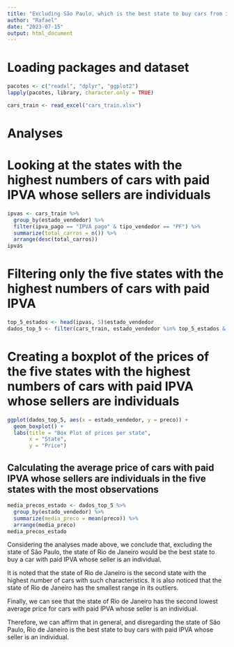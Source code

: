 ---
title: "Excluding São Paulo, which is the best state to buy cars from individuals that have paid IPVA?"
author: "Rafael"
date: "2023-07-15"
output: html_document
---
# Loading packages and dataset
```{r package, message=FALSE, results='hide'}
pacotes <- c("readxl", "dplyr", "ggplot2")
lapply(pacotes, library, character.only = TRUE)
```
```{r load}
cars_train <- read_excel("cars_train.xlsx")
```

# Analyses

# Looking at the states with the highest numbers of cars with paid IPVA whose sellers are individuals
```{r table}
ipvas <- cars_train %>%
  group_by(estado_vendedor) %>%
  filter(ipva_pago == "IPVA pago" & tipo_vendedor == "PF") %>%
  summarize(total_carros = n()) %>%
  arrange(desc(total_carros))
ipvas
```

# Filtering only the five states with the highest numbers of cars with paid IPVA
```{r table2}
top_5_estados <- head(ipvas, 5)$estado_vendedor
dados_top_5 <- filter(cars_train, estado_vendedor %in% top_5_estados & ipva_pago == "IPVA pago")
```

# Creating a boxplot of the prices of the five states with the highest numbers of cars with paid IPVA whose sellers are individuals
```{r table3}
ggplot(dados_top_5, aes(x = estado_vendedor, y = preco)) +
  geom_boxplot() +
  labs(title = "Box Plot of prices per state",
       x = "State",
       y = "Price")
```

## Calculating the average price of cars with paid IPVA whose sellers are individuals in the five states with the most observations
```{r media}
media_precos_estado <- dados_top_5 %>%
  group_by(estado_vendedor) %>%
  summarize(media_preco = mean(preco)) %>%
  arrange(media_preco)
media_precos_estado
```

Considering the analyses made above, we conclude that, excluding the state of São Paulo, the state of Rio de Janeiro would be the best state to buy a car with paid IPVA whose seller is an individual.

It is noted that the state of Rio de Janeiro is the second state with the highest number of cars with such characteristics. It is also noticed that the state of Rio de Janeiro has the smallest range in its outliers.

Finally, we can see that the state of Rio de Janeiro has the second lowest average price for cars with paid IPVA whose seller is an individual.

Therefore, we can affirm that in general, and disregarding the state of São Paulo, Rio de Janeiro is the best state to buy cars with paid IPVA whose seller is an individual.